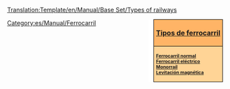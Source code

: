 <noinclude>[[Translation:Template/en/Manual/Base Set/Types of railways]]</noinclude><noinclude></noinclude><div style="float:right; padding-left:12px; background:#ffffff;">
<div style="width:150px; border:1px solid #000000; background:#ffb466; padding:5px; -moz-border-radius-topleft:5px; -moz-border-radius-topright:5px; font-size: 12pt;">
<center><strong><font size="3">[[es/Manual/Base Set/Tipos de ferrocarril|Tipos de ferrocarril]]</font></strong></center>
</div>
<div style="width:150px;  border:1px solid black; border-top-width: 0px; background:#ffd496; padding:5px; -moz-border-radius-bottomleft:5px; -moz-border-radius-bottomright:8px; font-size: 8pt;">
<strong>
[[es/Manual/Base Set/Ferrocarril|Ferrocarril normal]]<br/>
[[es/Manual/Base Set/Ferrocarril eléctrico|Ferrocarril eléctrico]]<br/>
[[es/Manual/Base Set/Monorraíl|Monorraíl]]<br/>
[[es/Manual/Base Set/MagLev|Levitación magnética]]
</strong>
</div>
</div>
<includeonly>[[Category:es/Manual/Ferrocarril]]</includeonly>